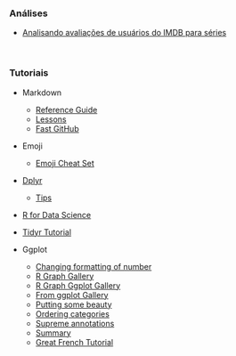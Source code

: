 
### Análises

- [Analisando avaliações de usuários do IMDB para séries](https://italo-batista.github.io/data-analyzis/analyzis_one/main.html)


<br>

### Tutoriais 

- Markdown
    - [Reference Guide](https://www.rstudio.com/wp-content/uploads/2015/03/rmarkdown-reference.pdf) 
    - [Lessons](http://rmarkdown.rstudio.com/lesson-3.html) 
    - [Fast GitHub](https://guides.github.com/features/mastering-markdown/)

- Emoji
    - [Emoji Cheat Set](https://www.webpagefx.com/tools/emoji-cheat-sheet/)
    
- [Dplyr](https://cran.rstudio.com/web/packages/dplyr/vignettes/introduction.html)
  - [Tips](http://www.quantide.com/dplyr-do-tips-using-programming/)

- [R for Data Science](http://r4ds.had.co.nz/)

- [Tidyr Tutorial](http://data.library.virginia.edu/a-tidyr-tutorial/)

- Ggplot
  - [Changing formatting of number](http://stackoverflow.com/questions/11610377/how-do-i-change-the-formatting-of-numbers-on-an-axis-with-ggplot)
  - [R Graph Gallery](http://www.r-graph-gallery.com/)
  - [R Graph Ggplot Gallery](http://www.r-graph-gallery.com/portfolio/ggplot2-package/)
  - [From ggplot Gallery](http://r4stats.com/examples/graphics-ggplot2/)
  - [Putting some beauty](https://rud.is/b/2016/03/14/spinning-cycles-in-box-4-to-take-the-pies-out-of-pi-day/)
  - [Ordering categories](https://drsimonj.svbtle.com/ordering-categories-within-ggplot2-facets)
  - [Supreme annotations](https://rud.is/b/2016/03/16/supreme-annotations/)
  - [Summary](https://www.rstudio.com/wp-content/uploads/2015/03/ggplot2-cheatsheet.pdf)
  - [Great French Tutorial](https://bioinfo-fr.net/guide-de-demarrage-pour-ggplot2-un-package-graphique-pour-r)
  
  
  
  


